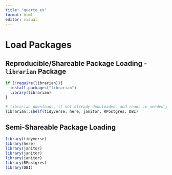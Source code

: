 ```yaml
---
title: "quarto_ex"
format: html
editor: visual
---
```


# Load Packages

## Reproducible/Shareable Package Loading - `librarian` Package
```r

if (!require(librarian)){
  install.packages("librarian")
  library(librarian)
}

# librarian downloads, if not already downloaded, and reads in needed packages
librarian::shelf(tidyverse, here, janitor, RPostgres, DBI)


```

## Semi-Shareable Package Loading
```r

library(tidyverse)
library(here)
library(janitor)
library(janitor)
library(janitor)
library(RPostgres)
library(DBI)

```

